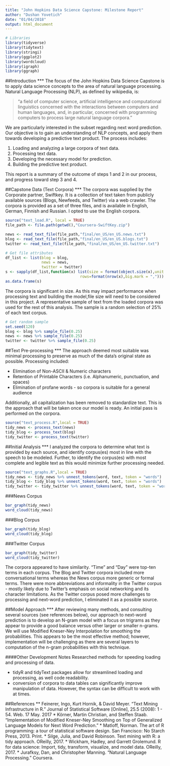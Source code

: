 ```yaml
---
title: "John Hopkins Data Science Capstone: Milestone Report"
author: "Dushan Yovetich"
date: "01/04/2018"
output: html_document
---
```


```r
# Libraries
library(tidyverse)
library(tidytext)
library(stringi)
library(ggplot2)
library(wordcloud)
library(igraph)
library(ggraph)
```

##Introduction
***
The focus of the John Hopkins Data Science Capstone is to apply data science concepts to the area of natural language processing. Natural Language Processing (NLP), as defined by wikipedia, is:

>"a field of computer science, artificial intelligence and computational linguistics concerned with the interactions between computers and human languages, and, in particular, concerned with programming computers to process large natural language corpora." 

We are particularly interested in the subset regarding next word prediction. Our objective is to gain an understanding of NLP concepts, and apply them towards developing a predictive text product. The process includes:

1. Loading and analyzing a large corpora of text data.
2. Processing text data.
3. Developing the necessary model for prediction.
4. Building the predictive text product.

This report is a summary of the outcome of steps 1 and 2 in our process, and progress toward step 3 and 4. 

##Capstone Data (Text Corpora) 
***
The corpora was supplied by the Corporate partner, Swiftkey. It is a collection of text taken from publicly available sources (Blogs, Newfeeds, and Twitter) via a web crawler. The corpora is provided as a set of three files, and is available in English, German, Finnish and Russian. I opted to use the English corpora.

```r
source("text_load.R", local = TRUE)
file_path <- file.path(getwd(),"Coursera-SwiftKey.zip")

news <- read_text_file(file_path,"final/en_US/en_US.news.txt")
blog <- read_text_file(file_path,"final/en_US/en_US.blogs.txt")
twitter <- read_text_file(file_path,"final/en_US/en_US.twitter.txt")
```

```r
# Get file attributes
df_list <- list(blog = blog,
                news = news,
                twitter = twitter)
s <- sapply(df_list,function(x) list(size = format(object.size(x),unit = "Mb"),
                                 rows=format(nrow(x),big.mark = ",")))
as.data.frame(s)
```

The corpora is significant in size.  As this may impact performance when processing text and building the model,file size will need to be considered in this project. A representative sample of text from the loaded corpora was used for the rest of this analysis. The sample is a random selection of 25% of each text corpus.

```r
# Get random sample
set.seed(120)
blog <- blog %>% sample_file(0.25)
news <- news %>% sample_file(0.25)
twitter <- twitter %>% sample_file(0.25)
```

##Text Pre-processing
***
The approach deemed most suitable was minimal processing to preserve as much of the data’s original state as possible. Processing included: 

* Elimination of Non-ASCII & Numeric characters
* Retention of Printable Characters (i.e. Alphanumeric, punctuation, and spaces)
* Elimination of profane words - so corpora is suitable for a general audience

Additionally, all capitalization has been removed to standardize text. This is the approach that will be taken once our model is ready. An initial pass is performed on the corpora.

```r
source("text_process.R",local = TRUE)
tidy_news <- process_text(news)
tidy_blog <- process_text(blog)
tidy_twitter <- process_text(twitter)
```

##Initial Analysis
***
I analyzed the corpora to determine what text is provided by each source, and identify corpus(es) most in line with the speech to be modeled. Further, to identify the corpus(es) with most complete and legible text as this would minimize further processing needed.  

```r
source("text_graphs.R",local = TRUE)
tidy_news <- tidy_news %>% unnest_tokens(word, text, token = "words")
tidy_blog <- tidy_blog %>% unnest_tokens(word, text, token = "words")
tidy_twitter <- tidy_twitter %>% unnest_tokens(word, text, token = "words")
```

###News Corpus
```r
bar_graph(tidy_news)
word_cloud(tidy_news)
```

###Blog Corpus
```r
bar_graph(tidy_blog)
word_cloud(tidy_blog)
```

###Twitter Corpus
```r
bar_graph(tidy_twitter)
word_cloud(tidy_twitter)
```

The corpora appeared to have similarity. "Time" and "Day" were top-ten terms in each corpus. The Blog and Twitter corpora included more conversational terms whereas the News corpus more generic or formal terms. There were more abbreviations and informality in the Twitter corpus - mostly likely due to Twitter's emphasis on social networking and its character limitations. As the Twitter corpus posed more challenges to processing and next-word prediction, I eliminated it as a possible source.

##Model Approach
***
After reviewing many methods, and consulting several sources (see references below), our approach to next-word prediction is to develop an N-gram model with a focus on trigrams as they appear to provide a good balance versus other larger or smaller n-grams. We will use Modified Kneser-Ney Interpolation for smoothing the probabilities. This appears to be the most effective method; however, implementation will be challenging as there are several layers to computation of the n-gram probabilities with this technique. 


####Other Development Notes
Researched methods for speeding loading and processing of data.

* tidyR and tidyText packages allow for streamlined loading and processing, as well code readability.
* conversion of corpora to data tables can significantly improve manipulation of data. However, the syntax can be difficult to work with at times. 

##References
***
* Feinerer, Ingo, Kurt Hornik, & David Meyer. "Text Mining Infrastructure in R." Journal of Statistical Software [Online], 25.5 (2008): 1 - 54. Web. 17 May. 2017
* Körner, Martin Christian, and Steffen Staab. “Implementation of Modified Kneser-Ney Smoothing on Top of Generalized Language Models for Next Word Prediction.”
* Matloff, Norman. The art of R programming: a tour of statistical software design. San Francisco: No Starch Press, 2013. Print.
* Silge, Julia, and David Robinson. Text mining with R: a tidy approach. OReilly, 2017.
* Wickham, Hadley, and Garrett Grolemund. R for data science: Import, tidy, transform, visualize, and model data. OReilly, 2017.
* Jurafksy, Dan, and Christopher Manning. “Natural Language Processing.” Coursera.